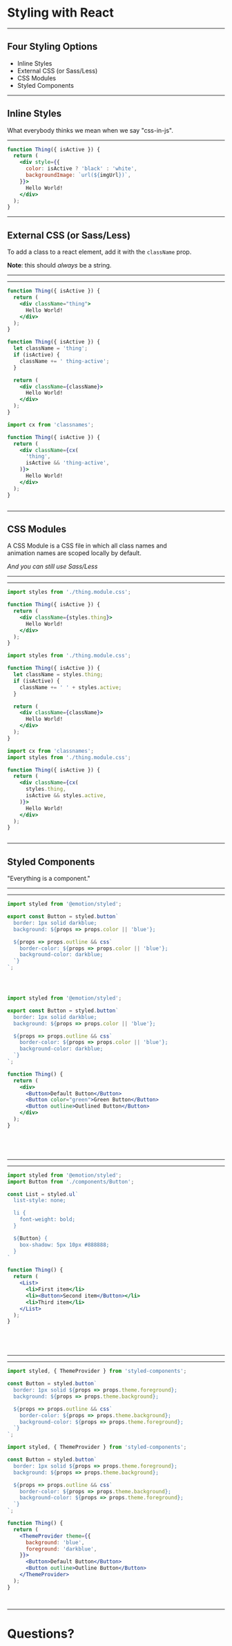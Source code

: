 

# Styling with React

---

## Four Styling Options

<Steps>

* Inline Styles
* External CSS (or Sass/Less)
* CSS Modules
* Styled Components

</Steps>

---

## Inline Styles

What everybody thinks we mean when we say "css-in-js".

---

<CodeSurfer>

```jsx title="Inline Styles"
function Thing({ isActive }) {
  return (
    <div style={{
      color: isActive ? 'black' : 'white',
      backgroundImage: `url(${imgUrl})`,
    }}>
      Hello World!
    </div>
  );
}
```

</CodeSurfer>

---

## External CSS (or Sass/Less)

To add a class to a react element, add it with the `className` prop.

<Steps>

**Note**: this should _always_ be a string.

</Steps>

---
---

<CodeSurfer>

```jsx title="External CSS" subtitle="just like you would use class='thing'"
function Thing({ isActive }) {
  return (
    <div className="thing">
      Hello World!
    </div>
  );
}
```

```jsx title="External CSS" subtitle="concatenate strings for conditional classes"
function Thing({ isActive }) {
  let className = 'thing';
  if (isActive) {
    className += ' thing-active';
  }

  return (
    <div className={className}>
      Hello World!
    </div>
  );
}
```

```jsx title="External CSS" subtitle="use classnames"
import cx from 'classnames';

function Thing({ isActive }) {
  return (
    <div className={cx(
      'thing',
      isActive && 'thing-active',
    )}>
      Hello World!
    </div>
  );
}
```

```diff title="External CSS"
```

</CodeSurfer>

---

## CSS Modules

<Half>

A CSS Module is a CSS file in which all class names and<br />animation names are scoped locally by default.

</Half>

<Steps>

_And you can still use Sass/Less_

</Steps>

---
---

<CodeSurfer>

```jsx title="CSS Modules" subtitle="just like you would use class='thing'"
import styles from './thing.module.css';

function Thing({ isActive }) {
  return (
    <div className={styles.thing}>
      Hello World!
    </div>
  );
}
```

```jsx title="CSS Modules" subtitle="concatenate strings for conditional classes"
import styles from './thing.module.css';

function Thing({ isActive }) {
  let className = styles.thing;
  if (isActive) {
    className += ' ' + styles.active;
  }

  return (
    <div className={className}>
      Hello World!
    </div>
  );
}
```

```jsx title="CSS Modules" subtitle="use classnames"
import cx from 'classnames';
import styles from './thing.module.css';

function Thing({ isActive }) {
  return (
    <div className={cx(
      styles.thing,
      isActive && styles.active,
    )}>
      Hello World!
    </div>
  );
}
```

```diff title="CSS Modules"
```

</CodeSurfer>

---

## Styled Components

<Steps>

"Everything is a component."

</Steps>

---
---

<CodeSurfer>

```jsx title="Styled Components"
import styled from '@emotion/styled';

export const Button = styled.button`
  border: 1px solid darkblue;
  background: ${props => props.color || 'blue'};

  ${props => props.outline && css`
    border-color: ${props => props.color || 'blue'};
    background-color: darkblue;
  `}
`;
```

```diff 3:4 title="Styled Components" subtitle="create a button element with just css"
```
```diff 5 title="Styled Components" subtitle="dynamic css values based on props"
```
```diff 7:10 title="Styled Components" subtitle="conditional css blocks"
```

```jsx title="Styled Components"
import styled from '@emotion/styled';

export const Button = styled.button`
  border: 1px solid darkblue;
  background: ${props => props.color || 'blue'};

  ${props => props.outline && css`
    border-color: ${props => props.color || 'blue'};
    background-color: darkblue;
  `}
`;

function Thing() {
  return (
    <div>
      <Button>Default Button</Button>
      <Button color="green">Green Button</Button>
      <Button outline>Outlined Button</Button>
    </div>
  );
}
```

```diff 16 title="Styled Components" subtitle="just use the component"
```
```diff 17 title="Styled Components" subtitle="change the color"
```
```diff 18 title="Styled Components" subtitle="add an outline"
```

```diff title="Styled Components"
```

</CodeSurfer>

---
---

<CodeSurfer>

```jsx title="More Styled Components"
import styled from '@emotion/styled';
import Button from './components/Button';

const List = styled.ul`
  list-style: none;

  li {
    font-weight: bold;
  }

  ${Button} {
    box-shadow: 5px 10px #888888;
  }
`

function Thing() {
  return (
    <List>
      <li>First item</li>
      <li><Button>Second item</Button></li>
      <li>Third item</li>
    </List>
  );
}
```

```diff 4:5 title="More Styled Components" subtitle="still just css"
```
```diff 7:9 title="More Styled Components" subtitle="nesting elements"
```
```diff 11:13 title="More Styled Components" subtitle="nesting other styled components"
```

```diff title="More Styled Components"
```

</CodeSurfer>

---
---

<CodeSurfer>

```jsx 3:11 title="More Styled Components" subtitle="the same button, but with props.theme"
import styled, { ThemeProvider } from 'styled-components';

const Button = styled.button`
  border: 1px solid ${props => props.theme.foreground};
  background: ${props => props.theme.background};

  ${props => props.outline && css`
    border-color: ${props => props.theme.background};
    background-color: ${props => props.theme.foreground};
  `}
`;
```

```jsx 19:20 title="More Styled Components" subtitle="same button usage as before"
import styled, { ThemeProvider } from 'styled-components';

const Button = styled.button`
  border: 1px solid ${props => props.theme.foreground};
  background: ${props => props.theme.background};

  ${props => props.outline && css`
    border-color: ${props => props.theme.background};
    background-color: ${props => props.theme.foreground};
  `}
`;

function Thing() {
  return (
    <ThemeProvider theme={{
      background: 'blue',
      foreground: 'darkblue',
    }}>
      <Button>Default Button</Button>
      <Button outline>Outline Button</Button>
    </ThemeProvider>
  );
}
```

```diff 15:18,21 title="More Styled Components" subtitle="theme can be provided at any ancestor"
```

```diff title="More Styled Components"
```

</CodeSurfer>

---

# Questions?
